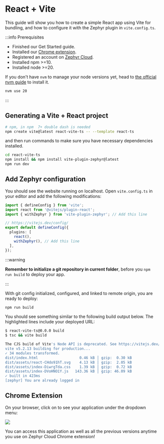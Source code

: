 
# React + Vite

<SourceCode href="https://github.com/ZephyrCloudIO/zephyr-examples/tree/main/examples/react-vite-ts" />

This guide will show you how to create a simple React app using Vite for bundling, and how to configure it with the Zephyr plugin in `vite.config.ts`.

:::info Prerequisites

- Finished our Get Started guide.
- Installed our [Chrome extension](https://chromewebstore.google.com/detail/zephyr-mission-control/liflhldchhinbaeplljlplhnbkdidedn).
- Registered an account on [Zephyr Cloud](https://app.zephyr-cloud.io).
- Installed npm >=10.
- Installed node >=20.

If you don't have `nvm` to manage your node versions yet, head to [the official nvm guide](https://github.com/nvm-sh/nvm) to install it.

```bash
nvm use 20 
```

:::

## Generating a Vite + React project

```bash filename="Terminal"
# npm, in npm  7+ double dash is needed
npm create vite@latest react-vite-ts -- --template react-ts
```

and then run commands to make sure you have necessary dependencies installed.

```bash filename="Terminal"
cd react-vite-ts
npm install && npm install vite-plugin-zephyr@latest
npm run dev
```

## Add Zephyr configuration

You should see the website running on localhost. Open `vite.config.ts` in your editor and add the following modifications:

```ts filename="vite.config.ts"
import { defineConfig } from 'vite';
import react from '@vitejs/plugin-react';
import { withZephyr } from 'vite-plugin-zephyr'; // Add this line

// https://vitejs.dev/config/
export default defineConfig({
  plugins: [
    react(),
    withZephyr(), // Add this line
  ],
});
```

:::warning

**Remember to initialize a git repository in current folder**, before you `npm run build` to deploy your app.

:::

With git config initialized, configured, and linked to remote origin, you are ready to deploy:

```bash filename="Terminal"
npm run build
```


You should see something similar to the following build output below. The highlighted lines include your deployed URL:

<BuildAuthInfo />


```bash {16-18}
$ react-vite-ts@0.0.0 build
$ tsc && vite build

The CJS build of Vite's Node API is deprecated. See https://vitejs.dev/troubleshooting.html#vite-cjs-node-api-deprecated for more details.
vite v5.2.13 building for production...
✓ 34 modules transformed.
dist/index.html                   0.46 kB │ gzip:  0.30 kB
dist/assets/react-CHdo91hT.svg    4.13 kB │ gzip:  2.05 kB
dist/assets/index-DiwrgTda.css    1.39 kB │ gzip:  0.72 kB
dist/assets/index-DVoHNO1Y.js   143.36 kB │ gzip: 46.09 kB
✓ built in 423ms
[zephyr] You are already logged in
```

## Chrome Extension

On your browser, click on <ChromeExtension/> to see your application under the dropdown menu:

<Image src="/react-vite-ts-side-panel.png" />

You can access this application as well as all the previous versions anytime you use on Zephyr Cloud Chrome extension! 
